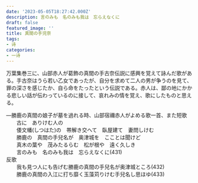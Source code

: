 ```yaml
---
date: '2023-05-05T18:27:42.000Z'
description: 言のみも　名のみも我は　忘らえなくに
draft: false
featured_image: ''
title: 真間の手児奈
tags:
- 诗
categories:
- 一诗
---
```



万葉集巻三に、山部赤人が葛飾の真間の手古奈伝説に感興を覚えて詠んだ歌がある。手古奈はうら若い乙女であったが、自分を求めて二人の男が争うのを見て、罪の深さを感じたか、自ら命をたったという伝説である。赤人は、鄙の地にかかる悲しい話が伝わっているのに接して、哀れみの情を覚え、歌にしたものと思える。

―勝鹿の真間の娘子が墓を過れる時、山部宿禰赤人がよめる歌一首、また短歌  
　　古に　ありけむ人の　  
　　倭文幡(しつはた)の　帯解き交へて　臥屋建て　妻問しけむ　  
　　勝鹿の　真間の手兒名が　奥津城を　こことは聞けど　  
　　真木の葉や　茂みたるらむ　松が根や　遠く久しき　  
　　言のみも　名のみも我は　忘らえなくに(431)  
反歌  
　　我も見つ人にも告げむ勝鹿の真間の手兒名が奥津城ところ(432)  
　　勝鹿の真間の入江に打ち靡く玉藻苅りけむ手兒名し思ほゆ(433)

